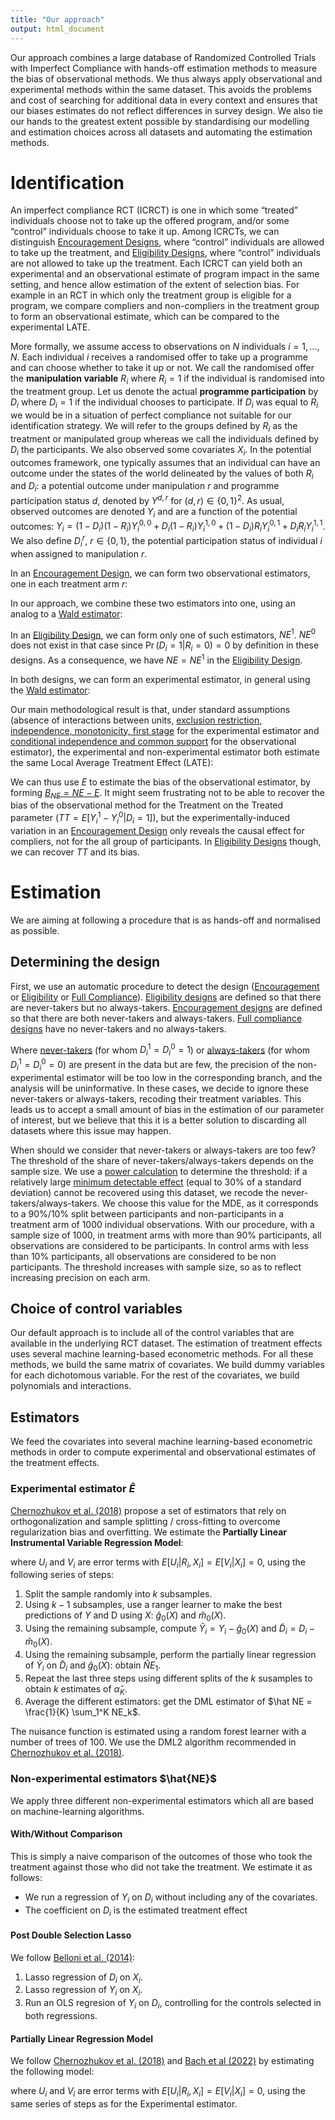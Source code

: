 ```yaml
---
title: "Our approach"
output: html_document
---
```


Our approach combines a large database of Randomized Controlled Trials with Imperfect Compliance with hands-off estimation methods to measure the bias of observational methods.
We thus always apply observational and experimental methods within the same dataset. 
This avoids the problems and cost of searching for additional data in every context and ensures that our biases estimates do  not reflect differences in survey design.
We also tie our hands to the greatest extent possible by standardising our modelling and estimation choices across all datasets and automating the estimation methods.

# Identification

An imperfect compliance RCT (ICRCT) is one in which some "treated" individuals choose not to take up the offered program, and/or some "control" individuals choose to take it up. 
Among ICRCTs, we can distinguish [Encouragement Designs](https://chabefer.github.io/STCI/RCT.html#sec:design4), where "control" individuals are allowed to take up the treatment, and [Eligibility Designs](https://chabefer.github.io/STCI/RCT.html#sec:design3), where "control" individuals are not allowed to take up the treatment.
Each ICRCT can yield both an experimental and an observational estimate of program impact in the same setting, and hence allow estimation of the extent of selection bias. 
For example in an RCT in which only the treatment group is eligible for a program, we compare compliers and non-compliers in the treatment group to form an observational estimate, which can be compared to the experimental LATE. 

More formally, we assume access to observations on $N$ individuals $i=1,\dots,N$. 
Each individual $i$ receives a randomised offer to take up a programme and can choose whether to take it up or not.
We call the randomised offer the **manipulation variable** $R_i$  where $R_i = 1$ if the individual is randomised into the treatment group.
Let us denote the actual **programme participation** by $D_i$ where $D_i = 1$ if the individual chooses to participate.
If $D_i$ was equal to $R_i$ we would be in a situation of perfect compliance not suitable for our identification strategy.
We will refer to the groups defined by $R_i$ as the treatment or manipulated group whereas we call the individuals defined by $D_i$ the participants.
We also observed some covariates $X_i$.
In the potential outcomes framework, one typically assumes that an individual can have an outcome under the states of the world delineated by the values of both $R_i$ and $D_i$: a potential outcome under manipulation $r$ and programme participation status $d$, denoted by $Y^{d,r}$ for $(d,r)\in\{0,1\}^2$.
As usual, observed outcomes are denoted $Y_i$ and are a function of the potential outcomes: $Y_i=(1-D_i)(1-R_i)Y_i^{0,0}+D_i(1-R_i)Y_i^{1,0}+(1-D_i)R_iY_i^{0,1}+D_iR_iY_i^{1,1}$.
We also define $D_i^r$, $r\in\{0,1\}$, the potential participation status of individual $i$ when assigned to manipulation $r$.

In an [Encouragement Design](https://chabefer.github.io/STCI/RCT.html#sec:design4), we can form two observational estimators, one in each treatment arm $r$: 

\begin{align*}
  NE^r = E[Y_{i}|D_{i}=1, R_{i}=r] -E[E[Y_{i}|X_i,D_{i}=0,R_{i}=r]|D_{i}=1,R_{i}=r].
\end{align*}

In our approach, we combine these two estimators into one, using an analog to a [Wald estimator](https://chabefer.github.io/STCI/RCT.html#using-the-wald-estimator):

\begin{align*}
  NE & = \frac{NE^1\Pr(D_i=1|R_i=1)-NE^0\Pr(D_i=1|R_i=0)}{\Pr(D_i=1|R_i=1)-\Pr(D_i=1|R_i=0)} 
\end{align*}

In an [Eligibility Design](https://chabefer.github.io/STCI/RCT.html#sec:design3), we can form only one of such estimators, $NE^1$.
$NE^0$ does not exist in that case since $\Pr(D_i=1|R_i=0)=0$ by definition in these designs.
As a consequence, we have $NE=NE^1$ in the [Eligibility Design](https://chabefer.github.io/STCI/RCT.html#sec:design3).

In both designs, we can form an experimental estimator, in general using the [Wald estimator](https://chabefer.github.io/STCI/RCT.html#using-the-wald-estimator):

\begin{align*}
    E = \frac{E\left[Y_{i}|R_{i}=1\right]-E\left[Y_{i}|R_{i}=0\right]}{P(D_i=1|R_i=1)-P(D_i=1|R_i=0)}. 
\end{align*}

Our main methodological result is that, under standard assumptions (absence of interactions between units, [exclusion restriction, independence, monotonicity, first stage](https://chabefer.github.io/STCI/RCT.html#identification-of-the-local-average-treatment-effect) for the experimental estimator and [conditional independence and common support](https://chabefer.github.io/STCI/OM.html#identification-12) for the observational estimator), the experimental and non-experimental estimator both estimate the same Local Average Treatment Effect (LATE): 

\begin{align*}
  E & =NE=E[Y_i^1-Y_i^0|D_i^1-D_i^0=1].
\end{align*}

We can thus use $E$ to estimate the bias of the observational estimator, by forming [$B_{NE}=NE-E$](Basics.html).
It might seem frustrating not to be able to recover the bias of the observational method for the Treatment on the Treated parameter ($TT=E[Y_i^1-Y_i^0|D_i=1]$), but the experimentally-induced variation in an [Encouragement Design](https://chabefer.github.io/STCI/RCT.html#sec:design4) only reveals the causal effect for compliers, not for the all group of participants.
In [Eligibility Designs](https://chabefer.github.io/STCI/RCT.html#sec:design3) though, we can recover $TT$ and its bias.

# Estimation

We are aiming at following a procedure that is as hands-off and normalised as possible.

## Determining the design

First, we use an automatic procedure to detect the design ([Encouragement](https://chabefer.github.io/STCI/RCT.html#sec:design4) or [Eligibility](https://chabefer.github.io/STCI/RCT.html#sec:design3) or [Full Compliance](https://chabefer.github.io/STCI/RCT.html#sec:design1)).
[Eligibility designs](https://chabefer.github.io/STCI/RCT.html#sec:design3) are defined so that there are never-takers but no always-takers.
[Encouragement designs](https://chabefer.github.io/STCI/RCT.html#sec:design4) are defined so that there are both never-takers and always-takers.
[Full compliance designs](https://chabefer.github.io/STCI/RCT.html#sec:design1) have no never-takers and no always-takers.

Where [never-takers](https://chabefer.github.io/STCI/RCT.html#identification-of-the-local-average-treatment-effect) (for whom $D_i^1=D_i^0=1$) or [always-takers](https://chabefer.github.io/STCI/RCT.html#identification-of-the-local-average-treatment-effect) (for whom $D_i^1=D_i^0=0$) are present in the data but are few, the precision of the non-experimental estimator will be too low in the corresponding branch, and the analysis will be uninformative. 
In these cases, we decide to ignore these never-takers or always-takers, recoding their treatment variables. 
This leads us to accept a small amount of bias in the estimation of our parameter of interest, but we believe that this it is a better solution to discarding all datasets where this issue may happen. 

When should we consider that never-takers or always-takers are too few? 
The threshold of the share of never-takers/always-takers depends on the sample size. 
We use a [power calculation](https://chabefer.github.io/STCI/Power.html#minimum-detectable-effect) to determine the threshold: if a relatively large [minimum detectable effect](https://chabefer.github.io/STCI/Power.html#minimum-detectable-effect) (equal to 30\% of a standard deviation) cannot be recovered using this dataset, we recode the  never-takers/always-takers. 
We choose this value for the MDE, as it corresponds to a 90\%/10\% split between participants and non-participants in a treatment arm of 1000 individual observations.
With our procedure, with a sample size of 1000, in treatment arms with more than 90\% participants, all observations are considered to be participants.
In control arms with less than 10\% participants, all observations are considered to be non participants.
The threshold increases with sample size, so as to reflect increasing precision on each arm.

## Choice of control variables

Our default approach is to include all of the control variables that are available in the underlying RCT dataset.
The estimation of treatment effects uses several machine learning-based econometric methods.
For all these methods, we build the same matrix of covariates.
We build dummy variables for each dichotomous variable.
For the rest of the covariates, we build polynomials and interactions.

## Estimators

We feed the covariates into several machine learning-based econometric methods in order to compute experimental and observational estimates of the treatment effects. 

### Experimental estimator $\hat{E}$

[Chernozhukov et al. (2018)](https://doi.org/10.1111/ectj.12097) propose a set of estimators that rely on orthogonalization and sample splitting / cross-fitting to overcome regularization bias and overfitting.
We estimate the **Partially Linear Instrumental Variable Regression Model**:
  
\begin{align*}
    Y_i -D_i*E= g_0(X_i) + U_i\\
    R_i = m_0(X_i) + V_i, \\
\end{align*}

where $U_i$ and $V_i$ are error terms with $E[U_i|R_i,X_i] = E[V_i|X_i]=0$, using the following series of steps:

  1. Split the sample randomly into $k$ subsamples.
  2. Using $k-1$ subsamples, use a ranger learner to make the best predictions of $Y$ and D using $X$: $\hat g_0(X)$ and $\hat m_0(X)$.
  3. Using the remaining subsample, compute $\tilde Y_i = Y_i - \hat g_0(X)$ and $\tilde D_i = D_i - \hat m_0(X)$.
  4. Using the remaining subsample, perform the partially linear regression of $\tilde Y_i$ on $\tilde D_i$ and $\hat g_0(X)$: obtain $\hat NE_1$.
  5. Repeat the last three steps using different splits of the $k$ susamples to obtain $k$ estimates of $\hat \alpha_K$.
  6. Average the different estimators: get the DML estimator of $\hat NE =  \frac{1}{K} \sum_1^K NE_k$.

The nuisance function is estimated using a random forest learner with a number of trees of 100.
We use the DML2 algorithm recommended in [Chernozhukov et al. (2018)](https://doi.org/10.1111/ectj.12097).

### Non-experimental estimators $\hat{NE}$

We apply three different non-experimental estimators which all are based on machine-learning algorithms.

#### With/Without Comparison

This is simply a naive comparison of the outcomes of those who took the treatment against those who did not take the treatment.
We estimate it as follows:

  * We run a regression of $Y_i$ on $D_i$ without including any of the covariates.
  * The coefficient on $D_i$ is the estimated treatment effect

#### Post Double Selection Lasso

We follow [Belloni et al. (2014)](https://doi.org/10.1093/restud/rdt044):

  1. Lasso regression of $D_i$ on $X_i$.
  2. Lasso regression of $Y_i$ on $X_i$.
  3. Run an OLS regresion of $Y_i$ on $D_i$, controlling for the controls selected in both regressions.

#### Partially Linear Regression Model

We follow [Chernozhukov et al. (2018)](https://doi.org/10.1111/ectj.12097) and [Bach et al (2022)](https://www.jmlr.org/papers/v23/21-0862.html) by estimating the following model:

\begin{align*}
    Y_i = D_i*NE + g_0(X_i) + U_i\\
    D_i = m_0(X_i) + V_i, \\
\end{align*}

where $U_i$ and $V_i$ are error terms with $E[U_i|R_i,X_i] = E[V_i|X_i]=0$, using the same series of steps as for the Experimental estimator. 